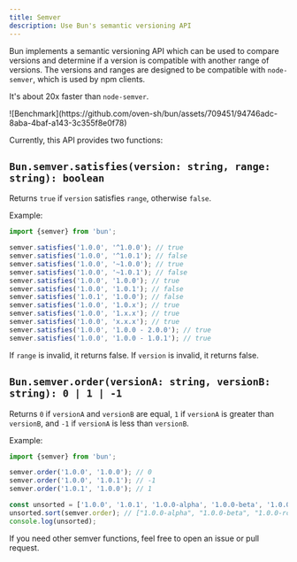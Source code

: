 ```yaml
---
title: Semver
description: Use Bun's semantic versioning API
---
```


Bun implements a semantic versioning API which can be used to compare versions and determine if a version is compatible with another range of versions. The versions and ranges are designed to be compatible with `node-semver`, which is used by npm clients.

It's about 20x faster than `node-semver`.

<Frame>
	![Benchmark](https://github.com/oven-sh/bun/assets/709451/94746adc-8aba-4baf-a143-3c355f8e0f78)
</Frame>

Currently, this API provides two functions:

## `Bun.semver.satisfies(version: string, range: string): boolean`

Returns `true` if `version` satisfies `range`, otherwise `false`.

Example:

```typescript
import {semver} from 'bun';

semver.satisfies('1.0.0', '^1.0.0'); // true
semver.satisfies('1.0.0', '^1.0.1'); // false
semver.satisfies('1.0.0', '~1.0.0'); // true
semver.satisfies('1.0.0', '~1.0.1'); // false
semver.satisfies('1.0.0', '1.0.0'); // true
semver.satisfies('1.0.0', '1.0.1'); // false
semver.satisfies('1.0.1', '1.0.0'); // false
semver.satisfies('1.0.0', '1.0.x'); // true
semver.satisfies('1.0.0', '1.x.x'); // true
semver.satisfies('1.0.0', 'x.x.x'); // true
semver.satisfies('1.0.0', '1.0.0 - 2.0.0'); // true
semver.satisfies('1.0.0', '1.0.0 - 1.0.1'); // true
```

If `range` is invalid, it returns false. If `version` is invalid, it returns false.

## `Bun.semver.order(versionA: string, versionB: string): 0 | 1 | -1`

Returns `0` if `versionA` and `versionB` are equal, `1` if `versionA` is greater than `versionB`, and `-1` if `versionA` is less than `versionB`.

Example:

```typescript
import {semver} from 'bun';

semver.order('1.0.0', '1.0.0'); // 0
semver.order('1.0.0', '1.0.1'); // -1
semver.order('1.0.1', '1.0.0'); // 1

const unsorted = ['1.0.0', '1.0.1', '1.0.0-alpha', '1.0.0-beta', '1.0.0-rc'];
unsorted.sort(semver.order); // ["1.0.0-alpha", "1.0.0-beta", "1.0.0-rc", "1.0.0", "1.0.1"]
console.log(unsorted);
```

If you need other semver functions, feel free to open an issue or pull request.
